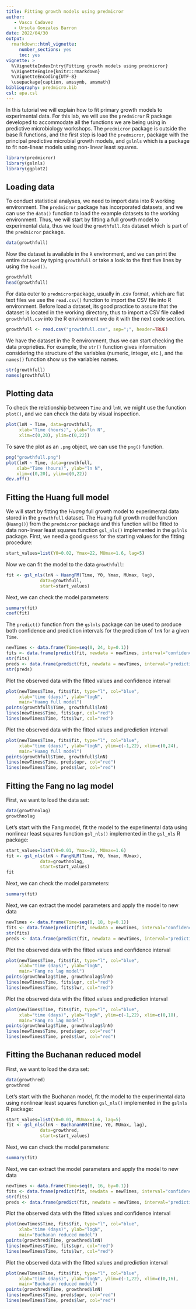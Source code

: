 ```yaml
---
title: Fitting growth models using predmicror
author:
   - Vasco Cadavez
   - Ursula Gonzales Barron
date: 2022/04/30
output: 
  rmarkdown::html_vignette:
     number_sections: yes
     toc: yes
vignette: >
  %\VignetteIndexEntry{Fitting growth models using predmicror}
  %\VignetteEngine{knitr::rmarkdown}
  %\VignetteEncoding{UTF-8}
  \usepackage{caption, amssymb, amsmath}
bibliography: predmicro.bib
csl: apa.csl
---
```


<!-- _Kellar and Lu, 2004_: [Modeling microbial responses in food](https://www.crcpress.com/Modeling-Microbial-Responses-in-Food/author/p/book/9780367394653) -->

In this tutorial we will explain how to fit primary growth models to experimental data. For this lab, we will use the `predmicror` R package developed to accommodate all the functions we are being using in predictive microbiology workshops. The `predmicror` package is outside the base R functions, and the first step is load the `predmicror`, package with the principal predictive microbial growth models, and `gslnls` which is a package to fit non-linear models using non-linear least squares.

```r
library(predmicror)
library(gslnls)
library(ggplot2)
```

## Loading data

To conduct statistical analyses, we need to import data into R working environment. The `predmicror` package has incorporated datasets, and we can use the `data()` function to load the example datasets to the working environment. Thus, we will start by fitting a full growth model to experimental data, thus we load the `growthfull.Rda` dataset which is part of the `predmicror` package.

```r
data(growthfull)
```

Now the dataset is available in the `R` environment, and we can print the entire `dataset` by typing `growthfull` or take a look to the first five lines by using the `head()`.

```r
growthfull
head(growthfull)
```

For data outer to `predmicror`package, usually in .csv format, which are flat text files we use the `read.csv()` function to import the CSV file into R environment. Before load a dataset, its good practice to assure that the dataset is located in the working directory, thus to import a CSV file called `growthfull.csv` into the R environment we do it with the next code section.

```r
growthfull <- read.csv("growthfull.csv", sep=";", header=TRUE)
```

We have the dataset in the R environment, thus we can start checking the data proprieties. For example, the `str()` function gives information considering the structure of the variables (numeric, integer, etc.), and the `names()` function show us the variables names.

```r
str(growthfull)
names(growthfull)
```

## Plotting data

To check the relationship between `Time` and `lnN`, we might use the function `plot()`, and we can check the data by visual inspection.

```r
plot(lnN ~ Time, data=growthfull,
     xlab="Time (hours)", ylab="ln N",
     xlim=c(0,20), ylim=c(0,22))
```

To save the plot as an `.png` object, we can use the `png()` function.

```r
png("growthfull.png")
plot(lnN ~ Time, data=growthfull,
    xlab="Time (hours)", ylab="ln N",
    xlim=c(0,20), ylim=c(0,22))
dev.off()
```

## Fitting the Huang full model

We will start by fitting the _Huang_ full growth model to experimental data stored in the `growthfull` dataset. The Huang full growth model function (`Huang()`) from the `predmicror` package and this function will be fitted to data non-linear least squares function `gsl_nls()` implemented in the `gslnls` package.
First, we need a good guess for the starting values for the fitting procedure:

```r
start_values=list(Y0=0.02, Ymax=22, MUmax=1.6, lag=5)
```

Now we can fit the model to the data `growthfull`:

```r
fit <- gsl_nls(lnN ~ HuangFM(Time, Y0, Ymax, MUmax, lag),
             data=growthfull,
             start=start_values)
```

Next, we can check the model parameters:

```r
summary(fit)
coef(fit)
```

The `predict()` function from the `gslnls` package can be used to produce both confidence and prediction intervals for the prediction of `lnN` for a given `Time`.


```r
newTimes <- data.frame(Time=seq(0, 24, by=0.1))
fits <- data.frame(predict(fit, newdata = newTimes, interval="confidence", level=0.95))
str(fits)
preds <- data.frame(predict(fit, newdata = newTimes, interval="prediction", level=0.95))
str(preds)
```

Plot the observed data with the fitted values and confidence interval

```r
plot(newTimes$Time, fits$fit, type="l", col="blue",
     xlab="time (days)", ylab="logN",
     main="Huang full model")
points(growthfull$Time, growthfull$lnN)
lines(newTimes$Time, fits$upr, col="red")
lines(newTimes$Time, fits$lwr, col="red")
```

Plot the observed data with the fitted values and prediction interval

```r
plot(newTimes$Time, fits$fit, type="l", col="blue",
     xlab="time (days)", ylab="logN", ylim=c(-1,22), xlim=c(0,24),
     main="Huang full model")
points(growthfull$Time, growthfull$lnN)
lines(newTimes$Time, preds$upr, col="red")
lines(newTimes$Time, preds$lwr, col="red")
```


## Fitting the Fang no lag model

First, we want to load the data set:

```r
data(growthnolag)
growthnolag
```

Let's start with the Fang model, fit the model to the experimental data using nonlinear least squares function `gsl_nls()` implemented in the `gsl_nls` R package:

```r
start_values=list(Y0=0.01, Ymax=22, MUmax=1.6)
fit <- gsl_nls(lnN ~ FangNLM(Time, Y0, Ymax, MUmax),
             data=growthnolag,
             start=start_values)
fit
```

Next, we can check the model parameters:

```r
summary(fit)
```

Next, we can extract the model parameters and apply the model to new data

```r
newTimes <- data.frame(Time=seq(0, 18, by=0.1))
fits <- data.frame(predict(fit, newdata = newTimes, interval="confidence", level=0.95))
str(fits)
preds <- data.frame(predict(fit, newdata = newTimes, interval="prediction", level=0.95))
```

Plot the observed data with the fitted values and confidence interval

```r
plot(newTimes$Time, fits$fit, type="l", col="blue",
     xlab="time (days)", ylab="logN",
     main="Fang no lag model")
points(growthnolag$Time, growthnolag$lnN)
lines(newTimes$Time, fits$upr, col="red")
lines(newTimes$Time, fits$lwr, col="red")
```

Plot the observed data with the fitted values and prediction interval

```r
plot(newTimes$Time, fits$fit, type="l", col="blue",
     xlab="time (days)", ylab="logN", ylim=c(-1,22), xlim=c(0,18),
     main="Fang no lag model")
points(growthnolag$Time, growthnolag$lnN)
lines(newTimes$Time, preds$upr, col="red")
lines(newTimes$Time, preds$lwr, col="red")
```

## Fitting the Buchanan reduced model

First, we want to load the data set:

```r
data(growthred)
growthred
```

Let's start with the Buchanan model, fit the model to the experimental data using nonlinear least squares function `gsl_nls()` implemented in the `gslnls` R package:

```r
start_values=list(Y0=0.01, MUmax=1.6, lag=5)
fit <- gsl_nls(lnN ~ BuchananRM(Time, Y0, MUmax, lag),
             data=growthred,
             start=start_values)
```

Next, we can check the model parameters:

```r
summary(fit)
```

Next, we can extract the model parameters and apply the model to new data

```r
newTimes <- data.frame(Time=seq(0, 16, by=0.1))
fits <- data.frame(predict(fit, newdata = newTimes, interval="confidence", level=0.95))
str(fits)
preds <- data.frame(predict(fit, newdata = newTimes, interval="prediction", level=0.95))
```

Plot the observed data with the fitted values and confidence interval

```r
plot(newTimes$Time, fits$fit, type="l", col="blue",
     xlab="time (days)", ylab="logN",
     main="Buchanan reduced model")
points(growthred$Time, growthred$lnN)
lines(newTimes$Time, fits$upr, col="red")
lines(newTimes$Time, fits$lwr, col="red")
```

Plot the observed data with the fitted values and prediction interval

```r
plot(newTimes$Time, fits$fit, type="l", col="blue",
     xlab="time (days)", ylab="logN", ylim=c(-1,22), xlim=c(0,16),
     main="Buchanan reduced model")
points(growthred$Time, growthred$lnN)
lines(newTimes$Time, preds$upr, col="red")
lines(newTimes$Time, preds$lwr, col="red")
```
